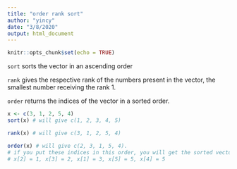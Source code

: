 ```yaml
---
title: "order rank sort"
author: "yincy"
date: "3/8/2020"
output: html_document
---
```


```r
knitr::opts_chunk$set(echo = TRUE)
```

`sort` sorts the vector in an ascending order  

`rank` gives the respective rank of the numbers present in the vector, the smallest number receiving the rank 1.  

`order` returns the indices of the vector in a sorted order.  

```r
x <- c(3, 1, 2, 5, 4)
sort(x) # will give c(1, 2, 3, 4, 5)

rank(x) # will give c(3, 1, 2, 5, 4)

order(x) # will give c(2, 3, 1, 5, 4).
# if you put these indices in this order, you will get the sorted vector. 
# x[2] = 1, x[3] = 2, x[1] = 3, x[5] = 5, x[4] = 5
```











